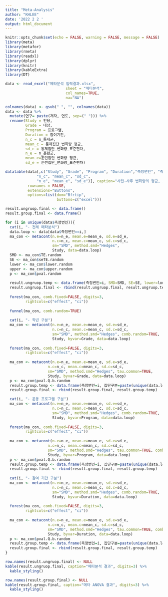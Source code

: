 ```yaml
---
title: "Meta-Analysis"
author: "KHLEE"
date: '2022 2 2 '
output: html_document
---
```


```r
knitr::opts_chunk$set(echo = FALSE, warning = FALSE, message = FALSE)
library(meta)
library(metafor)
library(rmeta)
library(readxl)
library(dplyr)
library(knitr)
library(kableExtra)
library(DT)
```


```r
data <- read_excel("메타분석 입력결과.xlsx", 
                           sheet = "메타분석",
                           col_names=TRUE,
                           na="NA")

colnames(data) <- gsub(" ", "", colnames(data))
data <- data %>%
  mutate(연구= paste(저자, 연도, sep=(" "))) %>% 
  rename(Study = 인용,
         Grade = 대상,
         Program = 프로그램,
         Duration = 참여기간,
         n_c = n_통제군,
         mean_c = 통제집단_변화량_평균,
         sd_c = 통제집단_변화량_표준편차,
         n_e = n_훈련군,
         mean_e=훈련집단_변화량_평균,
         sd_e = 훈련집단_변화량_표준편차)

datatable(data[,c("Study", "Grade", "Program", "Duration","측정변인", "측정항목",
              "n_c", "mean_c", "sd_c",
              "n_e", "mean_e", "sd_e")], caption="사전-사후 변화량의 평균, 표준편차",
          rownames = FALSE,
          extensions="Buttons",
          options=list(dom="Bfrtip",
                       buttons=c("excel")))

```


```r
result.ungruop.final <- data.frame()
result.group.final <- data.frame()

for (i in unique(data$측정변인)){
  cat(i, "- 전체 메타분석")
  data.loop <- data[data$측정변인==i,]
  ma_con <- metacont(n.e=n_e, mean.e=mean_e, sd.e=sd_e,
                     n.c=n_c, mean.c=mean_c, sd.c=sd_c,
                     sm="SMD", method.smd="Hedges", 
                     Study, data=data.loop)
  SMD <- ma_con$TE.random 
  SE <- ma_con$seTE.random 
  lower <- ma_con$lower.random
  upper <- ma_con$upper.random
  p <- ma_con$pval.random
  
  result.ungruop.temp <- data.frame(측정변인=i, SMD=SMD, SE=SE, lower=lower, upper=upper, p=p)
  result.ungruop.final <- rbind(result.ungruop.final, result.ungruop.temp)
  
  forest(ma_con, comb.fixed=FALSE, digits=3,
         rightcols=c("effect", "ci"))
  
  funnel(ma_con, comb.random=TRUE)
  
  cat(i, "- 학년 구분")
  ma_con <- metacont(n.e=n_e, mean.e=mean_e, sd.e=sd_e,
                     n.c=n_c, mean.c=mean_c, sd.c=sd_c,
                     sm="SMD", method.smd="Hedges", comb.random=TRUE,
                     Study, byvar=Grade, data=data.loop)
  
  forest(ma_con, comb.fixed=FALSE, digits=3,
         rightcols=c("effect", "ci"))
  
  ma_con <- metacont(n.e=n_e, mean.e=mean_e, sd.e=sd_e,
                   n.c=n_c, mean.c=mean_c, sd.c=sd_c,
                   sm="SMD", method.smd="Hedges", tau.common=TRUE,
                   Study, byvar=Grade, data=data.loop)
  p <- ma_con$pval.Q.b.random
  result.group.temp <- data.frame(측정변인=i, 집단구분=paste(unique(data.loop$Grade),collapse=","), p=p)
  result.group.final <- rbind(result.group.final, result.group.temp)

  cat(i, "- 운동 프로그램 구분")
  ma_con <- metacont(n.e=n_e, mean.e=mean_e, sd.e=sd_e,
                     n.c=n_c, mean.c=mean_c, sd.c=sd_c,
                     sm="SMD", method.smd="Hedges", comb.random=TRUE,
                     Study, byvar=Program, data=data.loop)
  
  forest(ma_con, comb.fixed=FALSE, digits=3,
         rightcols=c("effect", "ci"))
  
  ma_con <- metacont(n.e=n_e, mean.e=mean_e, sd.e=sd_e,
                   n.c=n_c, mean.c=mean_c, sd.c=sd_c,
                   sm="SMD", method.smd="Hedges", tau.common=TRUE, comb.random=TRUE,
                   Study, byvar=Program, data=data.loop)
  p <- ma_con$pval.Q.b.random
  result.group.temp <- data.frame(측정변인=i, 집단구분=paste(unique(data.loop$Program),collapse=",") , p=p)
  result.group.final <- rbind(result.group.final, result.group.temp)
  
  cat(i, "- 참여 기간 구분")
  ma_con <- metacont(n.e=n_e, mean.e=mean_e, sd.e=sd_e,
                     n.c=n_c, mean.c=mean_c, sd.c=sd_c,
                     sm="SMD", method.smd="Hedges", comb.random=TRUE,
                     Study, byvar=Duration, data=data.loop)
  
  forest(ma_con, comb.fixed=FALSE, digits=3,
         rightcols=c("effect", "ci"))
  
  ma_con <- metacont(n.e=n_e, mean.e=mean_e, sd.e=sd_e,
                   n.c=n_c, mean.c=mean_c, sd.c=sd_c,
                   sm="SMD", method.smd="Hedges", tau.common=TRUE, comb.random=TRUE,
                   Study, byvar=Duration, data=data.loop)
  p <- ma_con$pval.Q.b.random
  result.group.temp <- data.frame(측정변인=i, 집단구분=paste(unique(data.loop$Duration),collapse=",") , p=p)
  result.group.final <- rbind(result.group.final, result.group.temp)
}

row.names(result.ungruop.final) <- NULL
kable(result.ungruop.final, caption="메타분석 결과", digits=3) %>% 
  kable_styling()

row.names(result.group.final) <- NULL
kable(result.group.final, caption="메타 ANOVA 결과", digits=3) %>% 
  kable_styling()
```